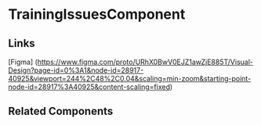 <!-- training-issues.stories.mdx -->


<Meta title="QTD Components/evaluation/training-issues/README" component={TrainingIssuesComponent} />

# TrainingIssuesComponent

<ArgsTable of={TrainingIssuesComponent} />

## Links

[Figma] (https://www.figma.com/proto/URhX0BwV0EJZ1awZjE885T/Visual-Design?page-id=0%3A1&node-id=28917-40925&viewport=244%2C48%2C0.04&scaling=min-zoom&starting-point-node-id=28917%3A40925&content-scaling=fixed)

## Related Components
